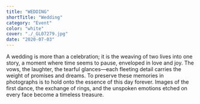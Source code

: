 ```yaml
---
title: "WEDDING"
shortTitle: "Wedding"
category: "Event"
color: "white"
cover: "./_GL07279.jpg"
date: "2020-07-03"
---
```


A wedding is more than a celebration; it is the weaving of two lives into one story, a moment where time seems to pause, enveloped in love and joy. The vows, the laughter, the tearful glances—each fleeting detail carries the weight of promises and dreams. To preserve these memories in photographs is to hold onto the essence of this day forever. Images of the first dance, the exchange of rings, and the unspoken emotions etched on every face become a timeless treasure.